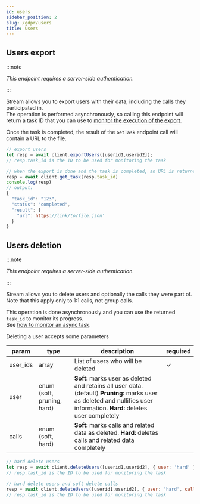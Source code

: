```yaml
---
id: users
sidebar_position: 2
slug: /gdpr/users
title: Users
---
```




## Users export

:::note

_This endpoint requires a server-side authentication._

:::

Stream allows you to export users with their data, including the calls they participated in.  
The operation is performed asynchronously, so calling this endpoint will return a task ID that you can use to [monitor the execution of the export](../../misc/async).  

Once the task is completed, the result of the `GetTask` endpoint call will contain a URL to the file.

<Tabs groupId="examples">
<TabItem value="js" label="JavaScript">

```js
// export users
let resp = await client.exportUsers([userid1,userid2]);
// resp.task_id is the ID to be used for monitoring the task

// when the export is done and the task is completed, an URL is returned to have access to the file
resp = await client.get_task(resp.task_id)
console.log(resp)
// output:
{
  "task_id": "123",
  "status": "completed",
  "result": {
    "url": https://link/to/file.json'
  }
}
```

</TabItem>
</Tabs>


## Users deletion

:::note

_This endpoint requires a server-side authentication._

:::

Stream allows you to delete users and optionally the calls they were part of.  
Note that this apply only to 1:1 calls, not group calls.

This operation is done asynchronously and you can use the returned `task_id` to monitor its progress.  
See [how to monitor an async task](../../misc/async).

Deleting a user accepts some parameters

| param    | type                       | description                                                                                                                                                                                                              | required |
|----------|----------------------------|--------------------------------------------------------------------------------------------------------------------------------------------------------------------------------------------------------------------------|----------|
| user_ids | array                      | List of users who will be deleted                                                                                                                                                                                        |    ✓     |
| user     | enum (soft, pruning, hard) | **Soft:** marks user as deleted and retains all user data. (default)  **Pruning:** marks user as deleted and nullifies user information. **Hard:** deletes user completely                                                          |          |
| calls    | enum (soft, hard)          | **Soft:** marks calls and related data as deleted. **Hard:** deletes calls and related data completely   |          |


<Tabs groupId="examples">
<TabItem value="js" label="JavaScript">

```js
// hard delete users
let resp = await client.deleteUsers([userid1,userid2], { user: 'hard' });
// resp.task_id is the ID to be used for monitoring the task

// hard delete users and soft delete calls
resp = await client.deleteUsers([userid1,userid2], { user: 'hard', calls: 'soft' });
// resp.task_id is the ID to be used for monitoring the task
```
</TabItem>
</Tabs>
